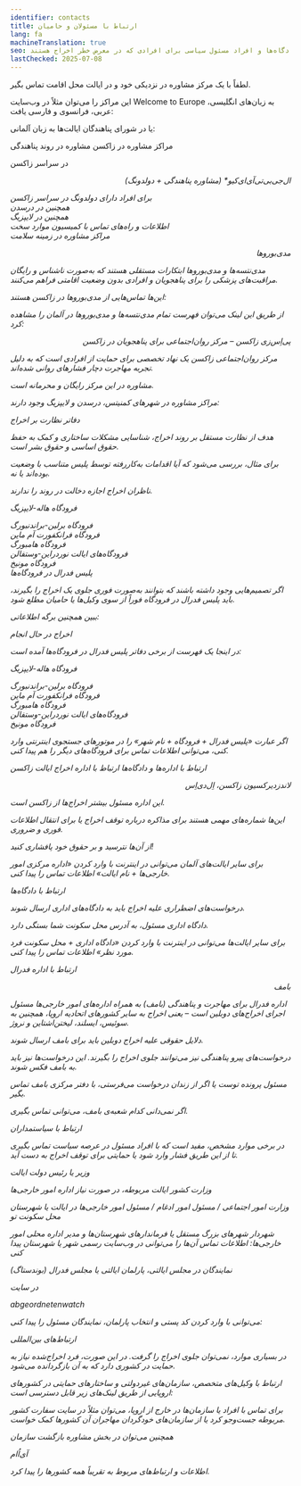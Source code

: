 ```yaml
---
identifier: contacts
title: ارتباط با مسئولان و حامیان
lang: fa
machineTranslation: true
seo: ارتباط‌های مهم برای حامیان در زاکسن – مراکز مشاوره، اداره‌ها، دادگاه‌ها و افراد مسئول سیاسی برای افرادی که در معرض خطر اخراج هستند.
lastChecked: 2025-07-08
---
```


لطفاً با یک مرکز مشاوره در نزدیکی خود و در ایالت محل اقامت تماس بگیر.

این مراکز را می‌توان مثلاً در وب‌سایت Welcome to Europe به زبان‌های انگلیسی، عربی، فرانسوی و فارسی یافت:

<ExternalShortLink identifier="w2eu_contacts" />

یا در شورای پناهندگان ایالت‌ها به زبان آلمانی:

<ExternalShortLink identifier="fluechtlingsraete" />
مراکز مشاوره در زاکسن
مشاوره در روند پناهندگی

در سراسر زاکسن

<ExternalShortLink identifier="sfr_avbpdf" /> <Address identifier="sfr_avb" /> <Address identifier="rlc_dresden" />
<Address identifier="rlc_leipzig" />
<p align="right">ال‌جی‌بی‌تی‌آی‌ای‌کیو* (مشاوره پناهندگی + دولدونگ)</p>
<Address identifier="gerede_dresden" /> <Address identifier="rosalinde" /> <Address identifier="lsvd_chemnitz" />
برای افراد دارای دولدونگ
در سراسر زاکسن
<Address identifier="sfr_perspectives" />
همچنین در درسدن
<Address identifier="sfr_perspektive_bleiberecht" /> <Address identifier="rlc_dresden" />
همچنین در لایپزیگ
<Address identifier="rlc_leipzig" /> <Address identifier="space_leipzig" />
اطلاعات و راه‌های تماس با کمیسیون موارد سخت
<ExternalShortLink identifier="saxhfk_hardship" /> <Address identifier="hfksachsen" />
مراکز مشاوره در زمینه سلامت
<p align="right">مدی‌بوروها</p>

مدی‌نتسه‌ها و مدی‌بوروها ابتکارات مستقلی هستند که به‌صورت ناشناس و رایگان مراقبت‌های پزشکی را برای پناهجویان و افرادی بدون وضعیت اقامتی فراهم می‌کنند.

این‌ها تماس‌هایی از مدی‌بوروها در زاکسن هستند:

<Address identifier="medibuero_chemnitz" /> <Address identifier="medinetz_dresden" /> <Address
  identifier="medinetz_leipzig" /> <Address identifier="medinetz_plauen" />

از طریق این لینک می‌توان فهرست تمام مدی‌نتسه‌ها و مدی‌بوروها در آلمان را مشاهده کرد:

<ExternalShortLink identifier="medibueros" />
<p align="right">پی‌اِس‌زی زاکسن – مرکز روان‌اجتماعی برای پناهجویان در زاکسن</p>

مرکز روان‌اجتماعی زاکسن یک نهاد تخصصی برای حمایت از افرادی است که به دلیل تجربه مهاجرت دچار فشارهای روانی شده‌اند.

مشاوره در این مرکز رایگان و محرمانه است.

<Address identifier="psz_sachsen" />

مراکز مشاوره در شهرهای کمنیتس، درسدن و لایپزیگ وجود دارند:

<Address identifier="psz_chemnitz" /> <Address identifier="psz_dresden" /> <Address identifier="psz_leipzig" />
دفاتر نظارت بر اخراج

هدف از نظارت مستقل بر روند اخراج، شناسایی مشکلات ساختاری و کمک به حفظ حقوق اساسی و حقوق بشر است.

برای مثال، بررسی می‌شود که آیا اقدامات به‌کاررفته توسط پلیس متناسب با وضعیت بوده‌اند یا نه.

ناظران اخراج اجازه دخالت در روند را ندارند.

فرودگاه هاله-لایپزیگ
<Address identifier="airport_halle_leipzig" />
فرودگاه برلین-براندنبورگ
<Address identifier="airport_berlin-brandenburg" />
فرودگاه فرانکفورت آم ماین
<Address identifier="airport_frankfurt" />
فرودگاه هامبورگ
<Address identifier="airport_hh" />
فرودگاه‌های ایالت نوردراین-وستفالن
<Address identifier="airport_nrw" />
فرودگاه مونیخ
<Address identifier="airport_munich" />
پلیس فدرال در فرودگاه‌ها

اگر تصمیم‌هایی وجود داشته باشند که بتوانند به‌صورت فوری جلوی یک اخراج را بگیرند، باید پلیس فدرال در فرودگاه فوراً از سوی وکیل‌ها یا حامیان مطلع شود.

ببین همچنین برگه اطلاعاتی:

<InternalShortLink identifier="ongoing-deportation">اخراج در حال انجام</InternalShortLink>

در اینجا یک فهرست از برخی دفاتر پلیس فدرال در فرودگاه‌ها آمده است:

فرودگاه هاله-لایپزیگ
<Address identifier="bupo_leipzig" />
فرودگاه برلین-براندنبورگ
<Address identifier="bupo_ber" />
فرودگاه فرانکفورت آم ماین
<Address identifier="bupo_frankfurt" />
فرودگاه هامبورگ
<Address identifier="bupo_hh" />
فرودگاه‌های ایالت نوردراین-وستفالن
<Address identifier="bupo_duesseldorf" /> <Address identifier="bupo_koeln" />
فرودگاه مونیخ
<Address identifier="bupo_mun" />

اگر عبارت «پلیس فدرال + فرودگاه + نام شهر» را در موتورهای جستجوی اینترنتی وارد کنی، می‌توانی اطلاعات تماس برای فرودگاه‌های دیگر را هم پیدا کنی.

ارتباط با اداره‌ها و دادگاه‌ها
<Block identifier="fax" />
ارتباط با اداره اخراج ایالت زاکسن
<p align="right">لاندزدیرکسیون زاکسن، اِل‌دی‌اِس</p>

این اداره مسئول بیشتر اخراج‌ها از زاکسن است.

این‌ها شماره‌های مهمی هستند برای مذاکره درباره توقف اخراج یا برای انتقال اطلاعات فوری و ضروری.

از آن‌ها نترسید و بر حقوق خود پافشاری کنید!

<Address identifier="lds" />

برای سایر ایالت‌های آلمان می‌توانی در اینترنت با وارد کردن «اداره مرکزی امور خارجی‌ها + نام ایالت» اطلاعات تماس را پیدا کنی.

ارتباط با دادگاه‌ها

درخواست‌های اضطراری علیه اخراج باید به دادگاه‌های اداری ارسال شوند.

دادگاه اداری مسئول، به آدرس محل سکونت شما بستگی دارد.

<Address identifier="vg_chemnitz" /> <Address identifier="vg_dresden" /> <Address identifier="vg_leipzig" />

برای سایر ایالت‌ها می‌توانی در اینترنت با وارد کردن «دادگاه اداری + محل سکونت فرد مورد نظر» اطلاعات تماس را پیدا کنی.

ارتباط با اداره فدرال
<p align="right">بامف</p>

اداره فدرال برای مهاجرت و پناهندگی (بامف) به همراه اداره‌های امور خارجی‌ها مسئول اجرای اخراج‌های دوبلین است – یعنی اخراج به سایر کشورهای اتحادیه اروپا، همچنین به سوئیس، ایسلند، لیختن‌اشتاین و نروژ.

دلایل حقوقی علیه اخراج دوبلین باید برای بامف ارسال شوند.

درخواست‌های پیرو پناهندگی نیز می‌توانند جلوی اخراج را بگیرند. این درخواست‌ها نیز باید به بامف فکس شوند.

<Address identifier="bamf-dd" /> <Address identifier="bamf-le" /> <Address identifier="bamf-ch" />

مسئول پرونده توست یا اگر از زندان درخواست می‌فرستی، با دفتر مرکزی بامف تماس بگیر.

اگر نمی‌دانی کدام شعبه‌ی بامف، می‌توانی تماس بگیری.

<Address identifier="bamf-allg" />
ارتباط با سیاستمداران

در برخی موارد مشخص، مفید است که با افراد مسئول در عرصه سیاست تماس بگیری تا از این طریق فشار وارد شود یا حمایتی برای توقف اخراج به دست آید.

وزیر یا رئیس دولت ایالت

وزارت کشور ایالت مربوطه، در صورت نیاز اداره امور خارجی‌ها

وزارت امور اجتماعی / مسئول امور ادغام / مسئول امور خارجی‌ها در ایالت یا شهرستان محل سکونت تو

شهردار شهرهای بزرگ مستقل یا فرماندارهای شهرستان‌ها و مدیر اداره محلی امور خارجی‌ها: اطلاعات تماس آن‌ها را می‌توانی در وب‌سایت رسمی شهر یا شهرستان پیدا کنی

نمایندگان در مجلس ایالتی، پارلمان ایالتی یا مجلس فدرال (بوندستاگ)

در سایت

abgeordnetenwatch

می‌توانی با وارد کردن کد پستی و انتخاب پارلمان، نمایندگان مسئول را پیدا کنی:

<ExternalShortLink identifier="abgeordnetenwatch" />
ارتباط‌های بین‌المللی

در بسیاری موارد، نمی‌توان جلوی اخراج را گرفت. در این صورت، فرد اخراج‌شده نیاز به حمایت در کشوری دارد که به آن بازگردانده می‌شود.

ارتباط با وکیل‌های متخصص، سازمان‌های غیردولتی و ساختارهای حمایتی در کشورهای اروپایی از طریق لینک‌های زیر قابل دسترسی است:

<ExternalShortLink identifier="w2eu_contacts" /> <ExternalShortLink identifier="elena" />

برای تماس با افراد یا سازمان‌ها در خارج از اروپا، می‌توان مثلاً در سایت سفارت کشور مربوطه جست‌وجو کرد یا از سازمان‌های خودگردان مهاجران آن کشورها کمک خواست.

همچنین می‌توان در بخش مشاوره بازگشت سازمان

آی‌اُام

اطلاعات و ارتباط‌های مربوط به تقریباً همه کشورها را پیدا کرد.

<Block identifier="return" />
